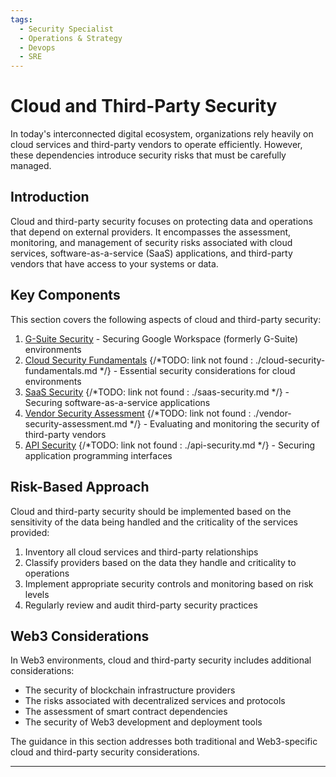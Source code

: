 ```yaml
---
tags:
  - Security Specialist
  - Operations & Strategy
  - Devops
  - SRE
---
```




<TagProvider>
<TagFilter />

# Cloud and Third-Party Security

<TagList tags={frontmatter.tags} />
<AttributionList contributors={frontmatter.contributors} />

In today's interconnected digital ecosystem, organizations rely heavily on cloud services and third-party vendors to operate efficiently. However, these dependencies introduce security risks that must be carefully managed.

## Introduction

Cloud and third-party security focuses on protecting data and operations that depend on external providers. It encompasses the assessment, monitoring, and management of security risks associated with cloud services, software-as-a-service (SaaS) applications, and third-party vendors that have access to your systems or data.

## Key Components

This section covers the following aspects of cloud and third-party security:

1. [G-Suite Security](legacy/cloud-third-party/g-suite-security) - Securing Google Workspace (formerly G-Suite) environments
2. [Cloud Security Fundamentals]() {/*TODO: link not found : ./cloud-security-fundamentals.md */} - Essential security considerations for cloud environments
3. [SaaS Security]() {/*TODO: link not found : ./saas-security.md */} - Securing software-as-a-service applications
4. [Vendor Security Assessment]() {/*TODO: link not found : ./vendor-security-assessment.md */} - Evaluating and monitoring the security of third-party vendors
5. [API Security]() {/*TODO: link not found : ./api-security.md */} - Securing application programming interfaces

## Risk-Based Approach

Cloud and third-party security should be implemented based on the sensitivity of the data being handled and the criticality of the services provided:

1. Inventory all cloud services and third-party relationships
2. Classify providers based on the data they handle and criticality to operations
3. Implement appropriate security controls and monitoring based on risk levels
4. Regularly review and audit third-party security practices

## Web3 Considerations

In Web3 environments, cloud and third-party security includes additional considerations:

- The security of blockchain infrastructure providers
- The risks associated with decentralized services and protocols
- The assessment of smart contract dependencies
- The security of Web3 development and deployment tools

The guidance in this section addresses both traditional and Web3-specific cloud and third-party security considerations.

---

</TagProvider>
<ContributeFooter />